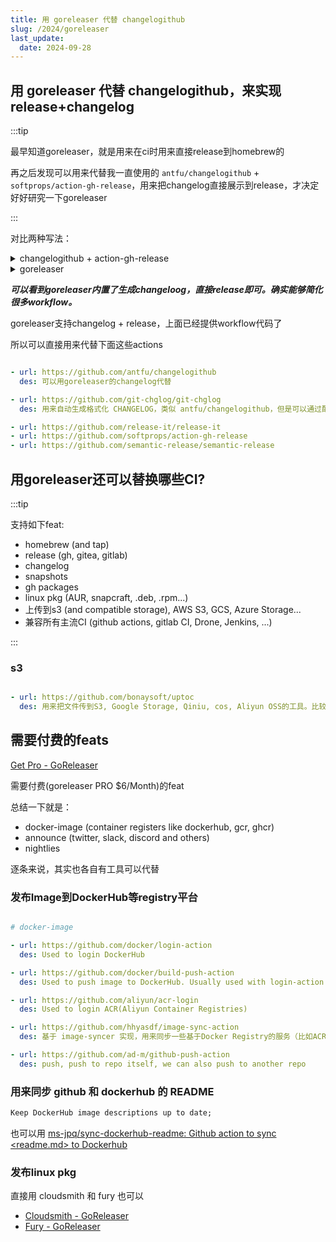 ```yaml
---
title: 用 goreleaser 代替 changelogithub
slug: /2024/goreleaser
last_update:
  date: 2024-09-28
---
```



## 用 goreleaser 代替 changelogithub，来实现release+changelog

:::tip

最早知道goreleaser，就是用来在ci时用来直接release到homebrew的

再之后发现可以用来代替我一直使用的 `antfu/changelogithub` + `softprops/action-gh-release`，用来把changelog直接展示到release，才决定好好研究一下goreleaser

:::


对比两种写法：


<details>
<summary>changelogithub + action-gh-release</summary>

```yaml
jobs:
  changelog:
    name: changelog
    runs-on: ubuntu-latest
    steps:
      - uses: actions/checkout@main
      - uses: actions/setup-node@main
        with:
          node-version: 18
          cache: yarn
      - run: npx changelogithub
        env:
          GITHUB_TOKEN: ${{ secrets.GITHUB_TOKEN }}
    release:
    name: release
    runs-on: ubuntu-latest
    steps:
      - uses: softprops/action-gh-release@v1
        if: startsWith(github.ref, 'refs/tags/')
        with:
          token: ${{ secrets.GITHUB_TOKEN }}
          draft: false
          prerelease: false
          generate_release_notes: true

```

</details>


<details>
<summary>goreleaser</summary>

```yaml
jobs:
  release:
    name: release
    runs-on: ubuntu-latest
    steps:
      - uses: actions/checkout@main
     with:
       fetch-depth: 0
      - uses: actions/setup-go@main
      - uses: goreleaser/goreleaser-action@v5
        if: startsWith(github.ref, 'refs/tags/')
        with:
          version: latest
          args: release --clean
        env:
          GITHUB_TOKEN: ${{ secrets.GITHUB_TOKEN }}
```

</details>


***可以看到goreleaser内置了生成changeloog，直接release即可。确实能够简化很多workflow。***

goreleaser支持changelog + release，上面已经提供workflow代码了

所以可以直接用来代替下面这些actions

```yaml

- url: https://github.com/antfu/changelogithub
  des: 可以用goreleaser的changelog代替

- url: https://github.com/git-chglog/git-chglog
  des: 用来自动生成格式化 CHANGELOG，类似 antfu/changelogithub，但是可以通过配置和模板，自定义

- url: https://github.com/release-it/release-it
- url: https://github.com/softprops/action-gh-release
- url: https://github.com/semantic-release/semantic-release

```


## 用goreleaser还可以替换哪些CI?

:::tip

支持如下feat:

- homebrew (and tap)
- release (gh, gitea, gitlab)
- changelog
- snapshots
- gh packages
- linux pkg (AUR, snapcraft, .deb, .rpm...)
- 上传到s3 (and compatible storage), AWS S3, GCS, Azure Storage...
- 兼容所有主流CI (github actions, gitlab CI, Drone, Jenkins, ...)

:::




### s3

```yaml

- url: https://github.com/bonaysoft/uptoc
  des: 用来把文件传到S3, Google Storage, Qiniu, cos, Aliyun OSS的工具。比较常见的使用场景是把前端打包好的dist传到CDN上。

```









## 需要付费的feats

[Get Pro - GoReleaser](https://goreleaser.com/pro/)

需要付费(goreleaser PRO $6/Month)的feat

总结一下就是：

- docker-image (container registers like dockerhub, gcr, ghcr)
- announce (twitter, slack, discord and others)
- nightlies



逐条来说，其实也各自有工具可以代替




### 发布Image到DockerHub等registry平台

```yaml

# docker-image

- url: https://github.com/docker/login-action
  des: Used to login DockerHub

- url: https://github.com/docker/build-push-action
  des: Used to push image to DockerHub. Usually used with login-action.

- url: https://github.com/aliyun/acr-login
  des: Used to login ACR(Aliyun Container Registries)

- url: https://github.com/hhyasdf/image-sync-action
  des: 基于 image-syncer 实现，用来同步一些基于Docker Registry的服务（比如ACR, DockerHub, Quay, Harbor） What should be noted that it is not a two-way synchronization, but supports synchronizing an image to multiple docker-registries. The main usage scenario of this tool is to directly synchronize the packaged image to multiple platforms during release. There is no need to write a separate job for each docker-registry as before. Using this, we can directly synchronize to multiple platforms. goreleaser has done similar, but accroding this post , goreleaser only supports dockerhub, gcr and ghcr.

- url: https://github.com/ad-m/github-push-action
  des: push, push to repo itself, we can also push to another repo

```

### 用来同步 github 和 dockerhub 的 README



```markdown
Keep DockerHub image descriptions up to date;
```

也可以用 [ms-jpq/sync-dockerhub-readme: Github action to sync <readme.md> to Dockerhub](https://github.com/ms-jpq/sync-dockerhub-readme)



### 发布linux pkg

直接用 cloudsmith 和 fury 也可以


- [Cloudsmith - GoReleaser](https://goreleaser.com/customization/cloudsmith/)
- [Fury - GoReleaser](https://goreleaser.com/customization/fury/)








